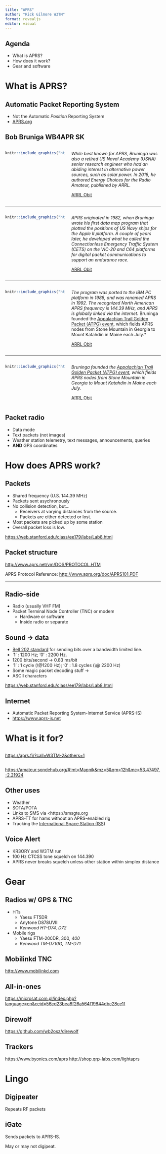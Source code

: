 ```yaml
---
title: "APRS"
author: "Rick Gilmore W3TM"
format: revealjs
editor: visual
---
```


## Agenda

-   What is APRS?
-   How does it work?
-   Gear and software

# What is APRS?

## Automatic Packet Reporting System

-   Not the Automatic *Position* Reporting System
-   [APRS.org](http://www.aprs.org)

## Bob Bruniga WB4APR SK

::: columns
::: {.column width="40%"}
```r
knitr::include_graphics("https://www.wia.org.au/newsevents/news/2022/20220209-1/images/image_1_preview.jpg")
```
:::

::: {.column width="60%"}
*While best known for APRS, Bruninga was also a retired US Naval Academy (USNA) senior research engineer who had an abiding interest in alternative power sources, such as solar power. In 2018, he authored Energy Choices for the Radio Amateur, published by ARRL.*

[ARRL Obit](http://www.arrl.org/news/aprs-developer-bob-bruninga-wb4apr-sk)
:::
:::

------------------------------------------------------------------------

::: columns
::: {.column width="40%"}
```r
knitr::include_graphics("https://www.wia.org.au/newsevents/news/2022/20220209-1/images/image_1_preview.jpg")
```
:::

::: {.column width="60%"}
*APRS originated in 1982, when Bruninga wrote his first data map program that plotted the positions of US Navy ships for the Apple II platform. A couple of years later, he developed what he called the Connectionless Emergency Traffic System (CETS) on the VIC-20 and C64 platforms for digital packet communications to support an endurance race.*

[ARRL Obit](http://www.arrl.org/news/aprs-developer-bob-bruninga-wb4apr-sk)
:::
:::

------------------------------------------------------------------------

::: columns
::: {.column width="40%"}
```r
knitr::include_graphics("https://www.wia.org.au/newsevents/news/2022/20220209-1/images/image_1_preview.jpg")
```
:::

::: {.column width="60%"}
*The program was ported to the IBM PC platform in 1988, and was renamed APRS in 1992. The recognized North American APRS frequency is 144.39 MHz, and APRS is globally linked via the internet.* Bruninga founded the [Appalachian Trail Golden Packet (ATPG) event](https://atgoldenpacket.net), which fields APRS nodes from Stone Mountain in Georgia to Mount Katahdin in Maine each July.\*

[ARRL Obit](http://www.arrl.org/news/aprs-developer-bob-bruninga-wb4apr-sk)
:::
:::

------------------------------------------------------------------------

::: columns
::: {.column width="40%"}
```r
knitr::include_graphics("https://www.wia.org.au/newsevents/news/2022/20220209-1/images/image_1_preview.jpg")
```
:::

::: {.column width="60%"}
*Bruninga founded the [Appalachian Trail Golden Packet (ATPG) event](https://atgoldenpacket.net), which fields APRS nodes from Stone Mountain in Georgia to Mount Katahdin in Maine each July.*

[ARRL Obit](http://www.arrl.org/news/aprs-developer-bob-bruninga-wb4apr-sk)
:::
:::

## Packet radio

-   Data mode
-   Text packets (not images)
-   Weather station telemetry, text messages, announcements, queries
-   **AND** GPS coordinates

# How does APRS work?

## Packets

-   Shared frequency (U.S. 144.39 MHz)
-   Packets sent asychronously
-   No collision detection, but...
    -   Receivers at varying distances from the source.
    -   Packets are either detected or lost.
-   Most packets are picked up by some station
-   Overall packet loss is low.

<https://web.stanford.edu/class/ee179/labs/Lab8.html>

## Packet structure

<http://www.aprs.net/vm/DOS/PROTOCOL.HTM>

APRS Protocol Reference: <http://www.aprs.org/doc/APRS101.PDF>

------------------------------------------------------------------------

## Radio-side

-   Radio (usually VHF FM)
-   Packet Terminal Node Controller (TNC) or modem
    -   Hardware or software
    -   Inside radio or separate

## Sound $\rightarrow$ data

-   [Bell 202 standard](https://en.wikipedia.org/wiki/Bell_202_modem) for sending bits over a bandwidth limited line.
-   '1' : 1200 Hz; '0' : 2200 Hz.
-   1200 bits/second $\rightarrow$ 0.83 ms/bit
-   '1' : 1 cycle (\\\@1200 Hz); '0' : 1.8 cycles (\\\@ 2200 Hz)
-   Some magic packet decoding stuff $\rightarrow$
-   ASCII characters

<https://web.stanford.edu/class/ee179/labs/Lab8.html>

## Internet

-   Automatic Packet Reporting System-Internet Service (APRS-IS)
-   <https://www.aprs-is.net>

# What is it for?

##  {background-iframe="https://aprs.fi/?call=W3TM-2&others=1"}

<https://aprs.fi/?call=W3TM-2&others=1>

##  {background-iframe="https://amateur.sondehub.org/#!mt=Mapnik&mz=5&qm=12h&mc=53.47497,-2.21924"}

<https://amateur.sondehub.org/#!mt=Mapnik&mz=5&qm=12h&mc=53.47497,-2.21924>

## Other uses

-   Weather
-   SOTA/POTA
-   Links to SMS via \<https://smsgte.org
-   APRS-TT for hams without an APRS-enabled rig
-   Tracking the [International Space Station (ISS)](https://aprs.fi/#!mt=roadmap&z=11&call=a%2FISS&timerange=3600&tail=3600)

## Voice Alert

-   KR3ORY and W3TM run
-   100 Hz CTCSS tone squelch on 144.390
-   APRS never breaks squelch unless other station within simplex distance

# Gear

## Radios w/ GPS & TNC

-   HTs
    -   Yaesu FT5DR
    -   Anytone D878UVII
    -   *Kenwood HT-D74, D72*
-   Mobile rigs
    -   Yaesu FTM-200DR, 300, *400*
    -   *Kenwood TM-D710G, TM-D71*

## Mobilinkd TNC

<http://www.mobilinkd.com>

## All-in-ones

<https://microsat.com.pl/index.php?language=en&ceid=56cd23bea8f26a564f19844dbc28ce1f>

## Direwolf

<https://github.com/wb2osz/direwolf>

## Trackers

<https://www.byonics.com/aprs> <http://shop.qrp-labs.com/lightaprs>

# Lingo

## Digipeater

Repeats RF packets

## iGate

Sends packets to APRS-IS.

May or may not digipeat.
